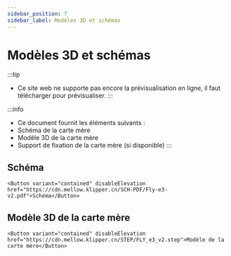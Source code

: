 ```yaml
---
sidebar_position: 7
sidebar_label: Modèles 3D et schémas
---
```




# Modèles 3D et schémas


:::tip
* Ce site web ne supporte pas encore la prévisualisation en ligne, il faut télécharger pour prévisualiser.
:::

:::info
* Ce document fournit les éléments suivants :
* Schéma de la carte mère
* Modèle 3D de la carte mère
* Support de fixation de la carte mère (si disponible)
:::

## Schéma

    <Button variant="contained" disableElevation href="https://cdn.mellow.klipper.cn/SCH-PDF/Fly-e3-v2.pdf">Schéma</Button>


## Modèle 3D de la carte mère

    <Button variant="contained" disableElevation href="https://cdn.mellow.klipper.cn/STEP/FLY_e3_v2.step">Modèle de la carte mère</Button>